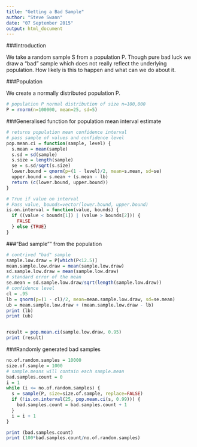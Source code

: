 ```yaml
---
title: "Getting a Bad Sample"
author: "Steve Swann"
date: "07 September 2015"
output: html_document
---
```


###Introduction

We take a random sample S from a population P. Though pure bad luck we draw a "bad" sample which does not really reflect the underlying population. How likely is this to happen and what can we do about it.

###Population

We create a normally distributed population P.

```r
# population P normal distribution of size n=100,000
P = rnorm(n=100000, mean=25, sd=5) 
```

###Generalised function for population mean interval estimate


```r
# returns population mean confidence interval
# pass sample of values and confidence level
pop.mean.ci = function(sample, level) {
  s.mean = mean(sample)
  s.sd = sd(sample)
  s.size = length(sample)
  se = s.sd/sqrt(s.size)
  lower.bound = qnorm(p=(1 - level)/2, mean=s.mean, sd=se)
  upper.bound = s.mean + (s.mean - lb)
  return (c(lower.bound, upper.bound))
}

# True if value on interval
# Pass value, bounds=vector(lower.bound, upper.bound)
is.on.interval = function(value, bounds) {
  if ((value < bounds[1]) | (value > bounds[2])) {
    FALSE
  } else {TRUE}
}
```


###"Bad sample"" from the population

```r
# contrived "bad" sample
sample.low.draw = P[which(P<12.5)]
mean.sample.low.draw = mean(sample.low.draw)
sd.sample.low.draw = mean(sample.low.draw)
# standard error of the mean
se.mean = sd.sample.low.draw/sqrt(length(sample.low.draw))
# confidence level
cl = .95
lb = qnorm(p=(1 - cl)/2, mean=mean.sample.low.draw, sd=se.mean)
ub = mean.sample.low.draw + (mean.sample.low.draw - lb)
print (lb)
print (ub)


result = pop.mean.ci(sample.low.draw, 0.95)
print (result)
```

###Randomly generated bad samples
```r
no.of.random.samples = 10000
size.of.sample = 1000
# sample.means will contain each sample.mean
bad.samples.count = 0
i = 1
while (i <= no.of.random.samples) {
  s = sample(P, size=size.of.sample, replace=FALSE)
  if (!is.on.interval(25, pop.mean.ci(s, 0.99))) {
    bad.samples.count = bad.samples.count + 1
  }
  i = i + 1
}

print (bad.samples.count)
print (100*bad.samples.count/no.of.random.samples)
```

